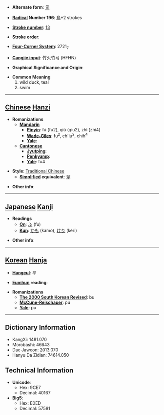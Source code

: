 * '''Alternate form''': [[凫]]

* '''[[Wiktionary:Chinese radical index| Radical]] Number 196''': [[Wiktionary:Chinese radical index 鳥|鳥]]+2 strokes

* '''[[Wiktionary:Chinese total strokes index|Stroke number]]''': [[Wiktionary:Chinese total strokes index 13|13]]

* '''Stroke order''': 

* '''[[Wiktionary:Chinese four corner index|Four-Corner System]]''': 2721<sub>7</sub>

* '''[[Wiktionary:Chinese Cangjie index|Cangjie input]]''': 竹火竹弓 (HFHN)

* '''Graphical Significance and Origin''': 

* '''Common Meaning'''
*#wild duck, teal
*# swim


----

== [[Chinese]] [[Hanzi]] ==

* '''Romanizations'''
** '''[[Mandarin]]'''
*** '''[[Pinyin]]''': fú (fu2), qiú (qiu2), zhì (zhi4)
*** '''[[Wade-Giles]]''': fu<sup>2</sup>, ch'iu<sup>2</sup>, chih<sup>4</sup>
*** '''[[Yale]]''': 
** '''[[Cantonese]]'''
*** '''[[Jyutping]]''':
*** '''[[Penkyamp]]''': 
*** '''[[Yale]]''': fu4

* '''Style''': [[Traditional Chinese]] 
** '''[[Simplified Chinese|Simplified]] equivalent''': [[凫]]

* '''Other info''': 

----

== [[Japanese]] [[Kanji]] ==

* '''Readings'''
** '''[[On]]''': [[ふ]] (fu)
** '''[[Kun]]''': [[かも]] (kamo), [[けり]] (keri)

* '''Other info''':  

----

== [[Korean]] [[Hanja]] ==

* '''[[Hangeul]]''': 부

* '''[[Eumhun]] reading''': 

* '''Romanizations'''
** '''[[The 2000 South Korean Revised Romanization|The 2000 South Korean Revised]]''': bu
** '''[[McCune-Reischauer]]''': pu
** '''[[Yale]]''': pu

----

== Dictionary Information ==

* KangXi: 1481.070
* Morobashi: 46643
* Dae Jaweon: 2013.070
* Hanyu Da Zidian: 74614.050

== Technical Information ==

* '''Unicode''':
** Hex: 9CE7
** Decimal: 40167
* '''Big5''':
** Hex: E0ED
** Decimal: 57581